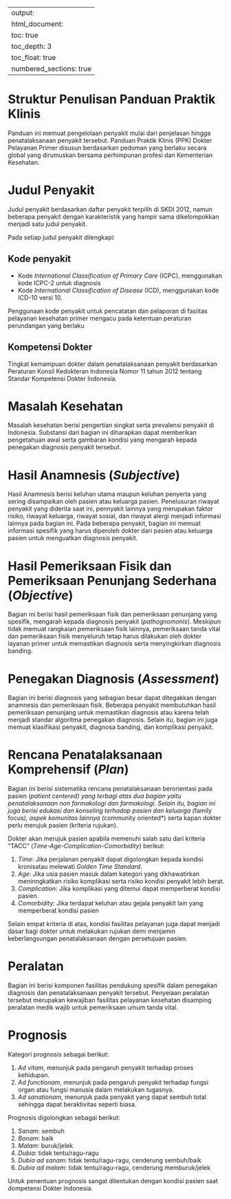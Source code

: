 
---
output:
  html_document:
    toc: true
    toc_depth: 3
    toc_float: true
    numbered_sections: true
---

# Struktur Penulisan Panduan Praktik Klinis

Panduan ini memuat pengelolaan penyakit mulai dari penjelasan hingga
penatalaksanaan penyakit tersebut. Panduan Praktik Klinis (PPK) Dokter
Pelayanan Primer disusun berdasarkan pedoman yang berlaku secara global yang
dirumuskan bersama perhimpunan profesi dan Kementerian Kesehatan.

# Judul Penyakit {.tabset .tabset-fade}

Judul penyakit berdasarkan daftar penyakit terpilih di SKDI 2012, namun
beberapa penyakit dengan karakteristik yang hampir sama dikelompokkan menjadi
satu judul penyakit. 

Pada setiap judul penyakit dilengkapi:

## Kode penyakit

* Kode *International Classification of Primary Care* (ICPC), menggunakan kode
	ICPC-2 untuk diagnosis 
* Kode *International Classification of Disease* (ICD), menggunakan kode ICD-10
	versi 10.

Penggunaan kode penyakit untuk pencatatan dan pelaporan di fasiitas
pelayanan kesehatan primer mengacu pada ketentuan peraturan perundangan yang
berlaku

## Kompetensi Dokter

Tingkat kemampuan dokter dalam penatalaksanaan penyakit berdasarkan Peraturan
Konsil Kedokteran Indonesia Nomor 11 tahun 2012 tentang Standar Kompetensi
Dokter Indonesia.

# Masalah Kesehatan

Masalah kesehatan berisi pengertian singkat serta prevalensi penyakit di
Indonesia. Substansi dari bagian ini diharapkan dapat memberikan pengetahuan
awal serta gambaran kondisi yang mengarah kepada penegakan diagnosis penyakit
tersebut.

# Hasil Anamnesis (*Subjective*)

Hasil Anamnesis berisi keluhan utama maupun keluhan penyerta yang sering
disampaikan oleh pasien atau keluarga pasien. Penelusuran riwayat penyakit yang
diderita saat ini, pennyakit lainnya yang merupakan faktor risiko, riwayat
keluarga, riwayat sosial, dan riwayat alergi menjadi informasi lainnya pada
bagian ini. Pada beberapa penyakit, bagian ini memuat informasi spesifik yang
harus diperoleh dokter dari pasien atau keluarga pasien untuk menguatkan
diagnosis penyakit.

# Hasil Pemeriksaan Fisik dan Pemeriksaan Penunjang Sederhana (*Objective*)

Bagian ini berisi hasil pemeriksaan fisik dan pemeriksaan penunjang yang
spesifik, mengarah kepada diagnosis penyakit (*pathognomonis*). Meskipun tidak
memuat rangkaian pemeriksaan fisik lainnya, pemeriksaan tanda vital dan
pemeriksaan fisik menyeluruh tetap harus dilakukan oleh dokter layanan primer
untuk memastikan diagnosis serta menyingkirkan diagnosis banding.

# Penegakan Diagnosis (*Assessment*)

Bagian ini berisi diagnosis yang sebagian besar dapat ditegakkan dengan
anamnesis dan pemeriksaan fisik. Beberapa penyakit membutuhkan hasil
pemeriksaan penunjang untuk memastikan diagnosis atau karena telah menjadi
standar algoritma penegakan diagnosis. Selain itu, bagian ini juga memuat
klasifikasi penyakit, diagnosa banding, dan komplikasi penyakit.

# Rencana Penatalaksanaan Komprehensif (*Plan*) 

Bagian ini berisi sistematika rencana penatalaksanaan berorientasi pada pasien
(*patient centered) yang terbagi atas dua bagian yaitu penatalaksanaan non
farmakologi dan farmakologi. Selain itu, bagian ini juga berisi edukasi dan
konseling terhadap pasien dan keluarga (*family focus*), aspek komunitas
lainnya (*community oriented*) serta kapan dokter perlu merujuk pasien (kriteria
rujukan).

Dokter akan merujuk pasien apabila memenuhi salah satu dari kriteria "TACC" (*Time-Age-Complication-Comorbidity*) berikut:

1. *Time*: Jika perjalanan penyakit dapat digolongkan kepada kondisi kronisatau
	 melewati *Golden Time Standard*.
2. *Age*: Jika usia pasien masuk dalam kategori yang dikhawatirkan
	 meninngkatkan risiko komplikasi serta risiko kondisi penyakit lebih berat.
3. *Complication*: Jika komplikasi yang ditemui dapat memperberat kondisi
	 pasien.
4. *Comorbidity*: Jika terdapat keluhan atau gejala penyakit lain yang
	 memperberat kondisi pasien

Selain empat kriteria di atas, kondisi fasilitas pelayanan juga dapat menjadi
dasar bagi dokter untuk melakukan rujukan demi menjamin keberlangsungan
penatalaksanaan dengan persetujuan pasien.

# Peralatan

Bagian ini berisi komponen fasilitas pendukung spesifik dalam penegakan
diagnosis dan penatalaksanaan penyakit tersebut. Penyeiaan peralatan tersebut
merupakan kewajiban fasilitas pelayanan kesehatan disamping peralatan medik
wajib untuk pemeriksaan umum tanda vital.

# Prognosis

Kategori prognosis sebagai berikut:

1. *Ad vitam*, menunjuk pada pengaruh penyakit terhadap proses kehidupan.
2. *Ad functionam*, menunjuk pada pengaruh penyakit terhadap fungsi organ atau
   fungsi manusia dalam melakukan tugasnya.
3. *Ad sanationam*, menunjuk pada penyakit yang dapat sembuh total sehingga
   dapat beraktivitas seperti biasa.

Prognosis digolongkan sebagai berikut:

1. *Sanam*: sembuh
2. *Bonam*: baik
3. *Malam*: buruk/jelek
4. *Dubia*: tidak tentu/ragu-ragu
5. *Dubia ad sanam*: tidak tentu/ragu-ragu, cenderung sembuh/baik
6. *Dubia ad malam*: tidak tentu/ragu-ragu, cenderung memburuk/jelek

Untuk penentuan prognosis sangat ditentukan dengan kondisi pasien saat
dompetensi Dokter Indonesia.
